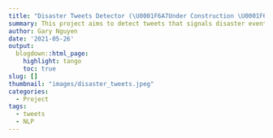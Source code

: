 ```yaml
---
title: "Disaster Tweets Detector (\U0001F6A7Under Construction \U0001F6A7)"
summary: This project aims to detect tweets that signals disaster events. 
author: Gary Nguyen
date: '2021-05-26'
output:
  blogdown::html_page:
    highlight: tango
    toc: true
slug: []
thumbnail: "images/disaster_tweets.jpeg"
categories:
  - Project
tags:
  - tweets
  - NLP
---
```


